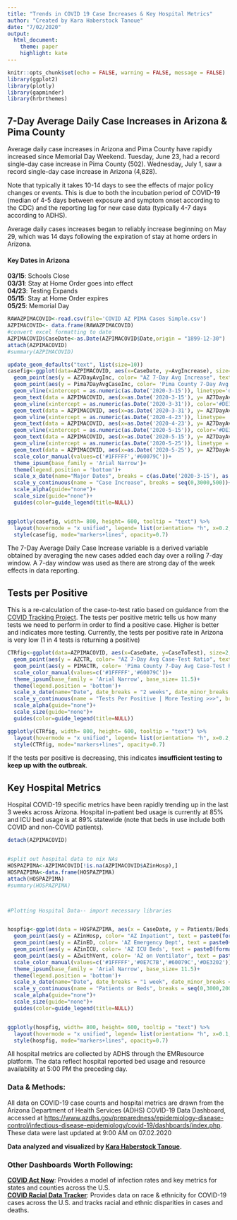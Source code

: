```yaml
---
title: "Trends in COVID 19 Case Increases & Key Hospital Metrics"
author: "Created by Kara Haberstock Tanoue"
date: "7/02/2020"
output: 
  html_document:
    theme: paper
    highlight: kate
---
```


```r
knitr::opts_chunk$set(echo = FALSE, warning = FALSE, message = FALSE)
library(ggplot2)
library(plotly)
library(gapminder)
library(hrbrthemes)
```

## 7-Day Average Daily Case Increases in Arizona & Pima County

Average daily case increases in Arizona and Pima County have rapidly increased since Memorial Day Weekend. Tuesday, June 23, had a record single-day case increase in Pima County (502). Wednesday, July 1, saw a record single-day case increase in Arizona (4,828).
  
Note that typically it takes 10-14 days to see the effects of major policy changes or events. This is due to both the incubation period of COVID-19 (median of 4-5 days between exposure and symptom onset according to the CDC) and the reporting lag for new case data (typically 4-7 days according to ADHS).  
  
Average daily cases increases began to reliably increase beginning on May 29, which was 14 days following the expiration of stay at home orders in Arizona.   


#### Key Dates in Arizona  

**03/15**: Schools Close  
**03/31**: Stay at Home Order goes into effect  
**04/23**: Testing Expands  
**05/15**: Stay at Home Order expires  
**05/25**: Memorial Day  

```r
RAWAZPIMACOVID<-read.csv(file='COVID AZ PIMA Cases Simple.csv')
AZPIMACOVID<- data.frame(RAWAZPIMACOVID)
#convert excel formatting to date
AZPIMACOVID$CaseDate<-as.Date(AZPIMACOVID$Date,origin = "1899-12-30")
attach(AZPIMACOVID)
#summary(AZPIMACOVID)

update_geom_defaults("text", list(size=10))
casefig<-ggplot(data=AZPIMACOVID, aes(x=CaseDate, y=AvgIncrease), size=2, alpha=0.7)+
  geom_point(aes(y = AZ7DayAvgInc, color= "AZ 7-Day Avg Increase", text = paste0(format.Date(CaseDate,"%m/%d"),": ",format(AZ7DayAvgInc, digits = 2))))+
  geom_point(aes(y = Pima7DayAvgCaseInc, color= 'Pima County 7-Day Avg Increase', text = paste0(format.Date(CaseDate,"%m/%d"),": ", format (Pima7DayAvgCaseInc, digits = 2))))+
  geom_vline(xintercept = as.numeric(as.Date('2020-3-15')), linetype='dashed', color='#FD6035', size=1)+
  geom_text(data = AZPIMACOVID, aes(x=as.Date('2020-3-15'), y= AZ7DayAvgInc[length(AZ7DayAvgInc)]), label= 'Schools Close', color= '#FFFFFF', size=1, family= 'Arial Narrow', fontface='plain')+
  geom_vline(xintercept = as.numeric(as.Date('2020-3-31')), color='#DE3202', size=1)+
  geom_text(data = AZPIMACOVID, aes(x=as.Date('2020-3-31'), y= AZ7DayAvgInc[length(AZ7DayAvgInc)]), label= 'Stay at Home Order', color= '#FFFFFF', size=3, family= 'Arial Narrow', fontface='plain')+
  geom_vline(xintercept = as.numeric(as.Date('2020-4-23')), linetype= 'dashed', color= '#0E7C7B', size = 1)+
  geom_text(data = AZPIMACOVID, aes(x=as.Date('2020-4-23'), y= AZ7DayAvgInc[length(AZ7DayAvgInc)]), label= 'Expanded Testing', color= '#FFFFFF', size=1, family= 'Arial Narrow', fontface='plain')+
  geom_vline(xintercept = as.numeric(as.Date('2020-5-15')), color='#DE3202', size= 1)+
  geom_text(data = AZPIMACOVID, aes(x=as.Date('2020-5-15'), y= AZ7DayAvgInc[length(AZ7DayAvgInc)]), label= 'Order End', color= '#FFFFFF', size=1, family= 'Arial Narrow', fontface='plain')+
  geom_vline(xintercept = as.numeric(as.Date('2020-5-25')), linetype = 'dashed', color= '#cc8f00', size= 1)+
  geom_text(data = AZPIMACOVID, aes(x=as.Date('2020-5-25'), y= AZ7DayAvgInc[length(AZ7DayAvgInc)]), label= 'Memorial Day', color= '#FFFFFF', size=1, family= 'Arial Narrow', fontface='plain')+
  scale_color_manual(values=c('#1FFFFF','#60079C'))+
  theme_ipsum(base_family = 'Arial Narrow')+
  theme(legend.position = 'bottom')+
  scale_x_date(name="Major Dates", breaks = c(as.Date('2020-3-15'), as.Date('2020-3-31'), as.Date('2020-4-23'), as.Date('2020-5-15'), as.Date('2020-5-25')), date_minor_breaks = "1 day", date_labels = "%m/%d")+
  scale_y_continuous(name = "Case Increase", breaks = seq(0,3000,500))+
  scale_alpha(guide="none")+
  scale_size(guide="none")+
  guides(color=guide_legend(title=NULL))


ggplotly(casefig, width= 800, height= 600, tooltip = "text") %>%
  layout(hovermode = "x unified", legend= list(orientation= "h", x=0.2, y=-0.1)) %>%
  style(casefig, mode="markers+lines", opacity=0.7)
```

The 7-Day Average Daily Case Increase variable is a derived variable obtained by averaging the new cases added each day over a rolling 7-day window. A 7-day window was used as there are strong day of the week effects in data reporting.

## Tests per Positive 

This is a re-calculation of the case-to-test ratio based on guidance from the [COVID Tracking Project](https://covidtracking.com/blog/the-other-covid-19-metric). The tests per positive metric tells us how many tests we need to perform in order to find a positive case. Higher is better and indicates more testing. Currently, the tests per positive rate in Arizona is very low (1 in 4 tests is returning a positive)

```r
CTRfig<-ggplot(data=AZPIMACOVID, aes(x=CaseDate, y=CaseToTest), size=2, alpha=0.7)+
  geom_point(aes(y = AZCTR, color= "AZ 7-Day Avg Case-Test Ratio", text = paste0(format.Date(CaseDate,"%m/%d"),": ",format(AZCTR, digits = 2))))+
  geom_point(aes(y = PIMACTR, color= 'Pima County 7-Day Avg Case-Test Ratio', text = paste0(format.Date(CaseDate,"%m/%d"),": ", format (PIMACTR, digits = 2))))+
  scale_color_manual(values=c('#1FFFFF','#60079C'))+
  theme_ipsum(base_family = 'Arial Narrow', base_size= 11.5)+
  theme(legend.position = 'bottom')+
  scale_x_date(name="Date", date_breaks = "2 weeks", date_minor_breaks = "1 day", date_labels = "%m/%d")+
  scale_y_continuous(name = "Tests Per Positive | More Testing >>>", breaks = seq(0,40,5))+
  scale_alpha(guide="none")+
  scale_size(guide="none")+
  guides(color=guide_legend(title=NULL))

ggplotly(CTRfig, width= 800, height= 600, tooltip = "text") %>%
  layout(hovermode = "x unified", legend= list(orientation= "h", x=0.2, y=-0.2)) %>%
  style(CTRfig, mode="markers+lines", opacity=0.7)

```

If the tests per positive is decreasing, this indicates **insufficient testing to keep up with the outbreak**.  
  
## Key Hospital Metrics

Hospital COVID-19 specific metrics have been rapidly trending up in the last 3 weeks across Arizona. Hospital in-patient bed usage is currently at 85% and ICU bed usage is at 89% statewide (note that beds in use include both COVID and non-COVID patients).

```r
detach(AZPIMACOVID)


#split out hospital data to nix NAs
HOSPAZPIMA<-AZPIMACOVID[!is.na(AZPIMACOVID$AZinHosp),]
HOSPAZPIMA<-data.frame(HOSPAZPIMA)
attach(HOSPAZPIMA)
#summary(HOSPAZPIMA)



#Plotting Hospital Data-- import necessary libraries


hospfig<-ggplot(data = HOSPAZPIMA, aes(x = CaseDate, y = Patients/Beds), size=2, alpha=0.7) + 
  geom_point(aes(y = AZinHosp, color= "AZ Inpatient", text = paste0(format.Date(CaseDate,"%m/%d"),": ",AZinHosp, " Inpatient")))+
  geom_point(aes(y = AZinED, color= 'AZ Emergency Dept', text = paste0(format.Date(CaseDate,"%m/%d"),": ",AZinED, " ED")))+
  geom_point(aes(y = AZinICU, color= 'AZ ICU Beds', text = paste0(format.Date(CaseDate,"%m/%d"),": ",AZinICU, " ICU")))+
  geom_point(aes(y = AZwithVent, color= 'AZ on Ventilator', text = paste0(format.Date(CaseDate,"%m/%d"),": ",AZwithVent, " Vents")))+
  scale_color_manual(values=c('#1FFFFF','#0E7C7B','#60079C','#DE3202'))+
  theme_ipsum(base_family = 'Arial Narrow', base_size= 11.5)+
  theme(legend.position = 'bottom')+
  scale_x_date(name="Date", date_breaks = "1 week", date_minor_breaks = "1 day", date_labels = "%m/%d")+
  scale_y_continuous(name = "Patients or Beds", breaks = seq(0,3000,200))+
  scale_alpha(guide="none")+
  scale_size(guide="none")+
  guides(color=guide_legend(title=NULL))


ggplotly(hospfig, width= 800, height= 600, tooltip = "text") %>%
  layout(hovermode = "x unified", legend= list(orientation= "h", x=0.1, y=-0.2)) %>%
  style(hospfig, mode="markers+lines", opacity=0.7)
```


All hospital metrics are collected by ADHS through the EMResource platform. The data reflect hospital reported bed usage and resource availability at 5:00 PM the preceding day.

### Data & Methods:

All data on COVID-19 case counts and hospital metrics are drawn from the Arizona Department of Health Services (ADHS) COVID-19 Data Dashboard, accessed at [https://www.azdhs.gov/preparedness/epidemiology-disease-control/infectious-disease-epidemiology/covid-19/dashboards/index.php](https://www.azdhs.gov/preparedness/epidemiology-disease-control/infectious-disease-epidemiology/covid-19/dashboards/index.php). These data were last updated at 9:00 AM on 07.02.2020 
  
**Data analyzed and visualized by [Kara Haberstock Tanoue](https://www.karatanoue.com).**

### Other Dashboards Worth Following:

**[COVID Act Now](https://covidactnow.org)**: Provides a model of infection rates and key metrics for states and counties across the U.S.  
**[COVID Racial Data Tracker](https://covidtracking.com/race)**: Provides data on race & ethnicity for COVID-19 cases across the U.S. and tracks racial and ethnic disparities in cases and deaths. 